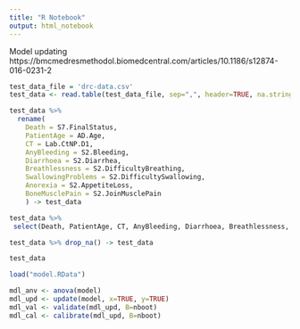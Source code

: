 ```yaml
---
title: "R Notebook"
output: html_notebook
---
```


Model updating
https://bmcmedresmethodol.biomedcentral.com/articles/10.1186/s12874-016-0231-2

```r
test_data_file = 'drc-data.csv' 
test_data <- read.table(test_data_file, sep=",", header=TRUE, na.strings="\\N")

test_data %>% 
  rename(
    Death = S7.FinalStatus,
    PatientAge = AD.Age,
    CT = Lab.CtNP.D1,
    AnyBleeding = S2.Bleeding,
    Diarrhoea = S2.Diarrhea,
    Breathlessness = S2.DifficultyBreathing, 
    SwallowingProblems = S2.DifficultySwallowing,
    Anorexia = S2.AppetiteLoss,
    BoneMusclePain = S2.JoinMusclePain
    ) -> test_data

test_data %>%
 select(Death, PatientAge, CT, AnyBleeding, Diarrhoea, Breathlessness, SwallowingProblems, Anorexia, BoneMusclePain) -> test_data

test_data %>% drop_na() -> test_data

test_data
```

```r
load("model.RData")

mdl_anv <- anova(model)
mdl_upd <- update(model, x=TRUE, y=TRUE)
mdl_val <- validate(mdl_upd, B=nboot)
mdl_cal <- calibrate(mdl_upd, B=nboot)
```

```r

```